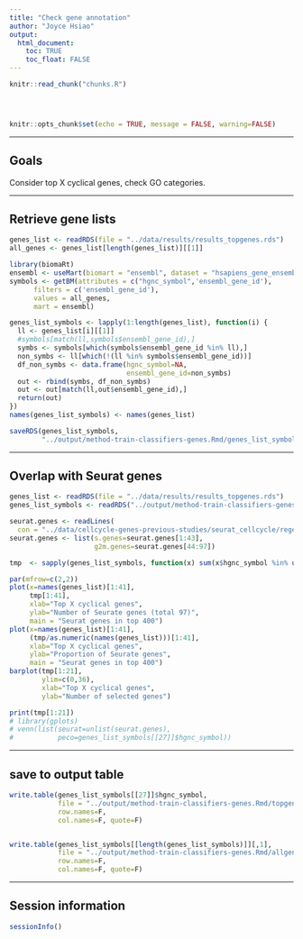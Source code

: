 ```yaml
---
title: "Check gene annotation"
author: "Joyce Hsiao"
output: 
  html_document:
    toc: TRUE
    toc_float: FALSE
---
```


<!-- The file analysis/chunks.R contains chunks that define default settings
shared across the workflowr files. -->
```r
knitr::read_chunk("chunks.R")
```

<!-- Update knitr chunk options -->
```r
```

<!-- Insert the date the file was last updated -->
```r
```

<!-- Insert the code version (Git commit SHA1) if Git repository exists and R
 package git2r is installed -->
```r
```

```r
knitr::opts_chunk$set(echo = TRUE, message = FALSE, warning=FALSE)
```

---

## Goals

Consider top X cyclical genes, check GO categories. 

---

## Retrieve gene lists

```r
genes_list <- readRDS(file = "../data/results/results_topgenes.rds")
all_genes <- genes_list[length(genes_list)][[1]]

library(biomaRt)
ensembl <- useMart(biomart = "ensembl", dataset = "hsapiens_gene_ensembl")
symbols <- getBM(attributes = c("hgnc_symbol",'ensembl_gene_id'), 
      filters = c('ensembl_gene_id'),
      values = all_genes, 
      mart = ensembl)

genes_list_symbols <- lapply(1:length(genes_list), function(i) {
  ll <- genes_list[i][[1]]
  #symbols[match(ll,symbols$ensembl_gene_id),]
  symbs <- symbols[which(symbols$ensembl_gene_id %in% ll),]
  non_symbs <- ll[which(!(ll %in% symbols$ensembl_gene_id))]
  df_non_symbs <- data.frame(hgnc_symbol=NA,
                             ensembl_gene_id=non_symbs)  
  out <- rbind(symbs, df_non_symbs)
  out <- out[match(ll,out$ensembl_gene_id),]
  return(out)
})
names(genes_list_symbols) <- names(genes_list)

saveRDS(genes_list_symbols, 
        "../output/method-train-classifiers-genes.Rmd/genes_list_symbols.rds")
```


---

## Overlap with Seurat genes

```r
genes_list <- readRDS(file = "../data/results/results_topgenes.rds")
genes_list_symbols <- readRDS("../output/method-train-classifiers-genes.Rmd/genes_list_symbols.rds")

seurat.genes <- readLines(
  con = "../data/cellcycle-genes-previous-studies/seurat_cellcycle/regev_lab_cell_cycle_genes.txt")
seurat.genes <- list(s.genes=seurat.genes[1:43],
                     g2m.genes=seurat.genes[44:97])

tmp  <- sapply(genes_list_symbols, function(x) sum(x$hgnc_symbol %in% unlist(seurat.genes)))

par(mfrow=c(2,2))
plot(x=names(genes_list)[1:41],
     tmp[1:41], 
     xlab="Top X cyclical genes",
     ylab="Number of Seurate genes (total 97)",
     main = "Seurat genes in top 400")
plot(x=names(genes_list)[1:41],
     (tmp/as.numeric(names(genes_list)))[1:41], 
     xlab="Top X cyclical genes",
     ylab="Proportion of Seurate genes",
     main = "Seurat genes in top 400")
barplot(tmp[1:21],
        ylim=c(0,36),
        xlab="Top X cyclical genes",
        ylab="Number of selected genes")

print(tmp[1:21])
# library(gplots)
# venn(list(seurat=unlist(seurat.genes),
#           peco=genes_list_symbols[[27]]$hgnc_symbol))

```


---

## save to output table

```r
write.table(genes_list_symbols[[27]]$hgnc_symbol,
            file = "../output/method-train-classifiers-genes.Rmd/topgenes.txt",
            row.names=F,
            col.names=F, quote=F)


write.table(genes_list_symbols[[length(genes_list_symbols)]][,1],
            file = "../output/method-train-classifiers-genes.Rmd/allgenes.txt",
            row.names=F,
            col.names=F, quote=F)
```




---

## Session information

```r
sessionInfo()
```

